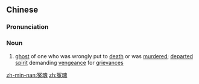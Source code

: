 ==Chinese==
{{zh-forms}}

===Pronunciation===
{{zh-pron
|m=yuānhún
|c=jyun1 wan4
|mn=qz,tw,xm,zz:oan-hûn
|cat=n
}}

===Noun===
{{zh-noun}}

# [[ghost]] of one who was wrongly put to [[death]] or was [[murder]]ed; [[departed]] [[spirit]] demanding [[vengeance]] for [[grievance]]s

[[zh-min-nan:冤魂]]
[[zh:冤魂]]